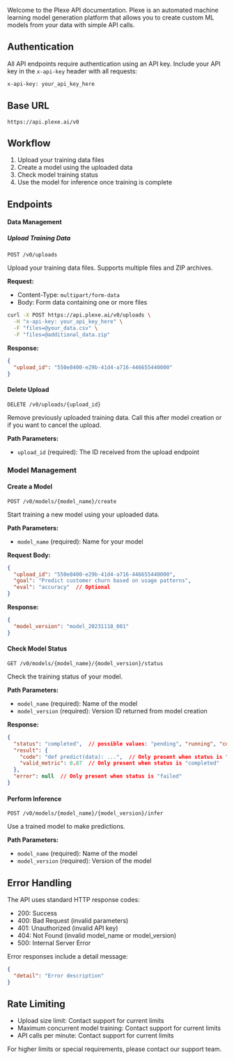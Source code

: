 
Welcome to the Plexe API documentation. Plexe is an automated machine learning model generation platform that allows you to create custom ML models from your data with simple API calls.

## Authentication

All API endpoints require authentication using an API key. Include your API key in the `x-api-key` header with all requests:

```bash
x-api-key: your_api_key_here
```

## Base URL

```
https://api.plexe.ai/v0
```

## Workflow

1. Upload your training data files
2. Create a model using the uploaded data
3. Check model training status
4. Use the model for inference once training is complete

## Endpoints

#### Data Management

##### Upload Training Data
```http
POST /v0/uploads
```

Upload your training data files. Supports multiple files and ZIP archives.

**Request:**
- Content-Type: `multipart/form-data`
- Body: Form data containing one or more files

```bash
curl -X POST https://api.plexe.ai/v0/uploads \
  -H "x-api-key: your_api_key_here" \
  -F "files=@your_data.csv" \
  -F "files=@additional_data.zip"
```

**Response:**
```json
{
  "upload_id": "550e8400-e29b-41d4-a716-446655440000"
}
```

#### Delete Upload
```http
DELETE /v0/uploads/{upload_id}
```

Remove previously uploaded training data. Call this after model creation or if you want to cancel the upload.

**Path Parameters:**
- `upload_id` (required): The ID received from the upload endpoint

### Model Management

#### Create a Model
```http
POST /v0/models/{model_name}/create
```

Start training a new model using your uploaded data.

**Path Parameters:**
- `model_name` (required): Name for your model

**Request Body:**
```json
{
  "upload_id": "550e8400-e29b-41d4-a716-446655440000",
  "goal": "Predict customer churn based on usage patterns",
  "eval": "accuracy"  // Optional
}
```

**Response:**
```json
{
  "model_version": "model_20231118_001"
}
```

#### Check Model Status
```http
GET /v0/models/{model_name}/{model_version}/status
```

Check the training status of your model.

**Path Parameters:**
- `model_name` (required): Name of the model
- `model_version` (required): Version ID returned from model creation

**Response:**
```json
{
  "status": "completed",  // possible values: "pending", "running", "completed", "failed"
  "result": {
    "code": "def predict(data): ...",  // Only present when status is "completed"
    "valid_metric": 0.87  // Only present when status is "completed"
  },
  "error": null  // Only present when status is "failed"
}
```

#### Perform Inference
```http
POST /v0/models/{model_name}/{model_version}/infer
```

Use a trained model to make predictions.

**Path Parameters:**
- `model_name` (required): Name of the model
- `model_version` (required): Version of the model

## Error Handling

The API uses standard HTTP response codes:

- 200: Success
- 400: Bad Request (invalid parameters)
- 401: Unauthorized (invalid API key)
- 404: Not Found (invalid model_name or model_version)
- 500: Internal Server Error

Error responses include a detail message:
```json
{
  "detail": "Error description"
}
```

## Rate Limiting

- Upload size limit: Contact support for current limits
- Maximum concurrent model training: Contact support for current limits
- API calls per minute: Contact support for current limits

For higher limits or special requirements, please contact our support team.

